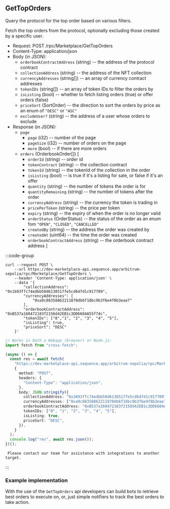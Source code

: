 
## GetTopOrders

Query the protocol for the top order based on various filters.

Fetch the top orders from the protocol, optionally excluding those created by a specific user.

- Request: POST /rpc/Marketplace/GetTopOrders
- Content-Type: application/json
- Body (in JSON):
  - `orderbookContractAddress` (string) -- the address of the protocol contract
  - `collectionAddress` (string) -- the address of the NFT collection
  - `currencyAddresses` (string[]) -- an array of currency contract addresses
  - `tokenIDs` (string[]) -- an array of token IDs to filter the orders by
  - `isListing` (bool) -- whether to fetch listing orders (true) or offer orders (false)
  - `priceSort` (SortOrder) -- the direction to sort the orders by price as an enum of `"DESC"` or `"ASC"`
  - `excludeUser?` (string) -- the address of a user whose orders to exclude
- Response (in JSON):
  - `page`
    - `page` (i32) -- number of the page
    - `pageSize` (i32) -- number of orders on the page
    - `more` (bool) -- if there are more orders
  - `orders` (OrderbookOrder[])
    [
    - `orderId` (string) -- order id
    - `tokenContract` (string) -- the collection contract
    - `tokenId` (string) -- the tokenId of the collection in the order
    - `isListing` (bool) -- is true if it's a listing for sale, or false if it's an offer
    - `quantity` (string) -- the number of tokens the order is for
    - `quantityRemaining` (string) -- the number of tokens after the order
    - `currencyAddress` (string) -- the currency the token is trading in
    - `pricePerToken` (string) -- the price per token
    - `expiry` (string) -- the expiry of when the order is no longer valid
    - `orderStatus` (OrderStatus) -- the status of the order as an enum fom `"OPEN"`, `"CLOSED"`, `"CANCELLED"`
    - `createdBy` (string) -- the address the order was created by
    - `createdAt` (uint64) -- the time the order was created
    - `orderbookContractAddress` (string) -- the orderbook contract address
      ]

:::code-group
 
```shell twoslash [curl] filename="curl"
curl --request POST \
    --url https://dev-marketplace-api.sequence.app/arbitrum-sepolia/rpc/Marketplace/GetTopOrders \
    --header 'Content-Type: application/json' \
    --data '{
        "collectionAddress": "0x1693ffc74edbb50d6138517fe5cd64fd1c917709",
        "currencyAddresses": [
            "0xa9c88358862211870db6f18bc9b3f6e4f8b3eae7"
        ],
        "orderbookContractAddress": "0xB537a160472183f2150d42EB1c3DD6684A55f74c",
        "tokenIDs": ["0","1", "2", "3", "4", "5"],
        "isListing": true,
        "priceSort": "DESC"
    }'
```

```ts twoslash [js]
// Works in both a Webapp (browser) or Node.js:
import fetch from "cross-fetch";

(async () => {
  const res = await fetch(
    "https://dev-marketplace-api.sequence.app/arbitrum-sepolia/rpc/Marketplace/GetTopOrders",
    {
      method: "POST",
      headers: {
        "Content-Type": "application/json",
      },
      body: JSON.stringify({
        collectionAddress: "0x1693ffc74edbb50d6138517fe5cd64fd1c917709",
        currencyAddresses: ["0xa9c88358862211870db6f18bc9b3f6e4f8b3eae7"],
        orderbookContractAddress: "0xB537a160472183f2150d42EB1c3DD6684A55f74c",
        tokenIDs: ["0", "1", "2", "3", "4", "5"],
        isListing: true,
        priceSort: "DESC",
      }),
    }
  );
  console.log("res", await res.json());
})();
```

```shell twoslash [other]
 Please contact our team for assistance with integrations to another target.
```
:::

### Example implementation

With the use of the `GetTopOrders` api developers can build bots to retrieve best orders to execute on, or, just simple notifiers to track the best orders to take action.
